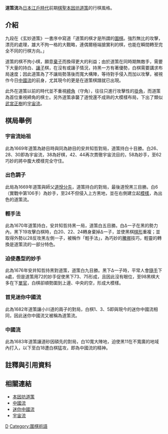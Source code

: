 '''道策流'''為[[日本|日本]][[江戶時代|江戶時代]]前期[[棋聖|棋聖]][[本因坊道策|本因坊道策]]的行棋風格。

==介紹==
{{link-ja|酒井猛|酒井猛}}九段在《玄妙道策》一書序中寫道「道策的棋才是所謂的[[圍棋|圍棋]]。強烈無比的攻擊，漂亮的處理，雄大不拘一格的大戰略，連偶爾極端搶實利的棋，也能在瞬間轉至完全不同的行棋方向。」

道策的棋不拘小棋，願意[[棄子|棄子]]而換得更大的利益；由於道策在同時期無敵手，需要下大量的持白、[[讓子|讓子]]棋，在沒有{{link-ja|貼目|コミ}}或讓子情況，持黑一方有著優勢，白棋需要講求布局速度；因此道策為了不讓局勢落後而寬大構陣，等待對手侵入而加以攻擊，被視作今日[[中國流|中國流]]的前身，尤其現今的{{link-ja|迷你中國流|ミニ中国流}}更是在道策棋譜就已出現{{refTag|name=玄妙|{{Cite book|author={{link-ja|酒井猛|酒井猛}}|title=玄妙道策|publisher=理藝出版社|location=中華民國|date=2006年|ISBN=978-9867518927|oclc=191661059}}}}。

此外在道策以前的時代並不重視[[締角|締角]]（守角），往往只進行攻擊性的[[掛角|掛角]]，而道策為首位重視締角的棋士{{refTag|name=大系序|《{{link-ja|日本圍棋大系|日本囲碁大系}}3-道策》[[吳清源|吳清源]]寫的序。}}。另外道策承襲了道悅還不成熟的大模樣布局，下出了類似[[武宮正樹|武宮正樹]]的[[宇宙流|宇宙流]]。

==棋局舉例==
===宇宙流始祖===
{{棋盤|=
     A B C D E F G H J K L M N O P Q R S T
 19 |  |  |  |  |  |  |  |  |  |  |  |  |  |  |  |  |  |  |  |= 19
 18 |  |  |  |  |  |  |  |  |  |  |  |  |  |  |  |  |  |  |  |= 18
 17 |  |  | w|  | b|  |  | b|  |  |  | b|  |  | w| b|  |  |  |= 17
 16 |  |  |  | x|  |  |  |  |31| x|  |  |  |  |29| x| b|  |  |= 16
 15 |  |  | w|  |  |26|  |  |30|32|  |  |  |  |  |  |  |  |  |= 15
 14 |  |  |  |  |  |  |  |  |  |  |  |  |  |  |  |  |  |  |  |= 14
 13 |  |  |  |  |  |  |  |  |  |  |  |  |  |  |  |  |  |  |  |= 13
 12 |  |  |  |  |  |  |  |  |  |  |  |  |  |  |  |  | w|  |  |= 12
 11 |  |  |  |  |  |  |  |  |  |  |  |  |  |  |  |  |  |  |  |= 11
 10 |  |  |  |  |  |  |  |  |  |  |  |  |  |  |  | x|  |  |  |= 10
  9 |  |  |  |  |  |  |  |  |  |  |  |  |  |  |  |  |  |  |  |= 9
  8 |  |  | w| w|  |  |  |  |  |  |  |  |  |  |  |  |  |  |  |= 8
  7 |  |  |  | b|  |  |  |  |  |  |  |  |  |  |  |  |  |  |  |= 7
  6 |  |  |  |  | b|  |  |  |  |  |  |  |  |  |  |  |  |  |  |= 6
  5 |  |  |  | b| w| w|  | w|  |  |  |28|  |  |  |  | w|  |  |= 5
  4 |  |  | b| x|  |  |  |  |  | x|  |  |  |  |  | x|  |  |  |= 4
  3 |  |  |  | b| w|27|  | b|  |  |  | b|  |  |  | w|  |  |  |= 3
  2 |  |  |  |  | b|  |  |  |  |  |  |  |  |  |  |  |  |  |  |= 2
  1 |  |  |  |  |  |  |  |  |  |  |  |  |  |  |  |  |  |  |  |= 1
     A B C D E F G H J K L M N O P Q R S T|26}}


{{棋盤|=
     A B C D E F G H J K L M N O P Q R S T
 19 |  |  |  |  |  |  |  |  |  |  |  |  |  |  |  |  |  |  |  |= 19
 18 |  |  |  |  |  |  |  |  |  |  |  |  |  |  |  |  |  |  |  |= 18
 17 |  |  | w|  | b|  |54| b|  |  |  | b|47|  | w| b|  |  |  |= 17
 16 |  |  |  | x|34|  |52|  | b| x|  |46|  |  | b| x| b|  |  |= 16
 15 |  |  | w|  |  | w|  |  | w| w|  |  |  |  |  |  |  |  |  |= 15
 14 |  |  |  |  |  |  |  |  |  |  |  |  |  |  |  |  |  |  |  |= 14
 13 |  |  |  |  |  |33|  |51|49|  |53|  |  |  |  |  |  |  |  |= 13
 12 |  |  |  |  |38|41|  |  |48|45|  |  |57|  |  |  | w|  |  |= 12
 11 |  |  |35|  |  |  |  |43|50|  |56|59|  |58|  |  |  |  |  |= 11
 10 |  |  |  |39|  |37|  |61|  |44|  |55|  |  |  | x|  |  |  |= 10
  9 |  |  |  |  |40|  |  |42|  |  |  |  |62|  |  |  |  |  |  |= 9
  8 |  |  | w| w|  |36|  |  |  |  |60|  |  |  |  |  |  |  |  |= 8
  7 |  |  |  | b|  |  |  |  |  |  |  |  |  |  |  |  |  |  |  |= 7
  6 |  |  |  |  | b|  |  |  |  |  |  |  |  |  |  |  |  |  |  |= 6
  5 |  |  |  | b| w| w|  | w|  |  |  | w|  |  |  |  | w|  |  |= 5
  4 |  |  | b| x|  |  |  |  |  | x|  |  |  |  |  | x|  |  |  |= 4
  3 |  |  |  | b| w| b|  | b|  |  |  | b|  |  |  | w|  |  |  |= 3
  2 |  |  |  |  | b|  |  |  |  |  |  |  |  |  |  |  |  |  |  |= 2
  1 |  |  |  |  |  |  |  |  |  |  |  |  |  |  |  |  |  |  |  |= 1
     A B C D E F G H J K L M N O P Q R S T|26}}
此為1669年道策為跡目時與同為跡目的安井知哲對局，道策持白十目勝。白26、28、30即為宇宙流，38為好棋，42、44再次貫徹宇宙流目的，58為妙手，至62巧妙的將中腹大模樣完全守住{{refTag|1=[http://mignon.ddo.jp/assembly/mignon/go_kisi/dosaku_titetu166907.html 木石庵-道策の神業]}}{{refTag|1=[http://blog.sina.com.cn/s/blog_6301ba930102dvr5.html 本因坊道策名局赏析（四）——宇宙流的鼻祖]}}。

===出色調子===
{{棋盤|=
     A B C D E F G H J K L M N O P Q R S T
 19 |  |  |  |  |  |  |  |  |  |  |  |  |  |  |  |  |  |  |  |= 19
 18 |  |  |  | w| w| b|  |  |  |  |  | b|  |  |  |  | w| b|  |= 18
 17 |  |  |  | w| b|  |  |  | b|  |  | b| w|  | w|  | w| b|  |= 17
 16 |  |  | w| w| b|  |  |  |  | b| b| w| w| w|  | x| b| b|  |= 16
 15 |  |  | b| w| b|  |15|  |21| b| w| b|  |  |  | b|  | w|  |= 15
 14 |  |  |  | w| w| b|20|14|19|16| w| w| w| b|  |  |  | b|  |= 14
 13 |  |  |  |  | b| b|18|17|23|  |  |  | b| b|  |  |  | b|  |= 13
 12 |  |  | w|  |12|10| w|11|  |22|  |  |24| w|  |  | w| w|  |= 12
 11 |  |  |  |w8| w| b| b|13|  |  |  |  |  |  |  |  |  |  |  |= 11
 10 |  | w| w| b|b7|  |  |  |  | x|  |  |  |  |  | x|  |  |  |= 10
  9 | w| b| w|  |  |b9|w6|  |  |  |  |  |  |  |  |  | w|  |  |= 9
  8 |  | b| w|  |  |  |  |  |  |  |  |  |  |  |  |  |  |  |  |= 8
  7 | b|  | b| w|  |  |  |  |  |  |  |  | w| w|  | w|  |  |  |= 7
  6 |  | b| b| w|  |  |  |  |  |  | w| w| b| b|  | w| b|  |  |= 6
  5 |  |  | b| w|  |  |  |  | w|  | b| b| w| b|  | w| b|  |  |= 5
  4 |  |  | b| x|  |  |  | w|  | x|  |  | w| b|  | x| b|  |  |= 4
  3 |  |  |  |  | w|  |  | w| b|  | w| b|  |  | w| w| b|  |  |= 3
  2 |  |  |  | b|  |  | b| b|  |  |  | b|  |  |  | b| b|  |  |= 2
  1 |  |  |  |  |  |  |  |  |  |  |  |  |  |  |  |  |  |  |  |= 1
     A B C D E F G H J K L M N O P Q R S T|26}}
此局為1669年道策與師父[[本因坊道悅|道悅]][[分先|分先]]，道策持白的對局，最後道悅黑三目勝。白6（實戰中第106手）為妙手，至24不但侵入上方黑地，並在右側建立起[[模樣|模樣]]，為出色的道策流{{link-ja|調子|サバキ}}{{refTag|name=玄妙}}。

===輕手法===
{{棋盤|=
     A B C D E F G H J K L M N O P Q R S T
 19 |  |  |  |  |  |  |  |  |  |  |  |  |  |  |  |  |  |  |  |= 19
 18 |  |  |  |  |  |  |  |  |  |  |  |26|27|  |  |  |  |  |  |= 18
 17 |  |  |  | w|  |  |  | b|  |  |24| b|25|  |wT|19|  |  |  |= 17
 16 |  |  |  | x|  |  |  |  |  | x|  |22|  |  |23|21| b|  |  |= 16
 15 |  |  | w|  |  |  |  |  |28|  |  |  |  |  |  |20|  |  |  |= 15
 14 |  |  |  |  |  |  |  |  |  |  |  |  |  |  |  |  |  |  |  |= 14
 13 |  |  |  |  |  |  |  |  |  |  |  |  |  |  |  |  |  |  |  |= 13
 12 |  |  |  |  |  |  |  |  |  |  |  |  |  |  |  |  |  |  |  |= 12
 11 |  |  |  |  |  |  |  |  |  |  |  |  |  |  |  |  | w|  |  |= 11
 10 |  |  |  | x|  |  |  |  |  | x|  |  |  |  |  | x|  |  |  |= 10
  9 |  |  |  |  |  |  |  |  |  |  |  |  |  |  |  |  |  |  |  |= 9
  8 |  |  | b|  |  |  |  |  |  |  |  |  |  |  |  |  |  |  |  |= 8
  7 |  |  |  |  |  |  |  |  |  |  |  |  |  |  |  |  |  |  |  |= 7
  6 |  |  |  | b|  |  |  |  |  |  |  |  |  |  |  |  |  |  |  |= 6
  5 |  |  | w|  |  |  |  |  |  |  |  |  |  |  |  |  | w|  |  |= 5
  4 |  |  |  | x| b|  |  |  |  | x|  |  |  |  |  | x|  |  |  |= 4
  3 |  |  |  | b|  |  | w|  |  | w|  | b|  |  | b|  | w|  |  |= 3
  2 |  |  |  |  |  |  |  |  |  |  |  |  |  |  |  |  |  |  |  |= 2
  1 |  |  |  |  |  |  |  |  |  |  |  |  |  |  |  |  |  |  |  |= 1
     A B C D E F G H J K L M N O P Q R S T|26}}
此為1670年道策持白，安井知哲持黑一局，道策白五目勝。白Δ一子在黑的勢力內，黑下19攻擊白棋時，白20、22、24轉身棄掉Δ一子，並使黑棋[[棋形|棋形]]重複；並取得外勢以28反攻黑左側一子，被稱作「輕手法」，為巧妙的[[騰挪|騰挪]]技巧，輕靈的轉換是道策流的一部分特色{{refTag|name=玄妙}}。

===迫使愚型的妙手===
{{棋盤|=
     A B C D E F G H J K L M N O P Q R S T
 19 |  |  |  |  |  |  |  |  |  |  |  |  |  |  |  |  |  |  |  |= 19
 18 |  |  |  |  |  |  |  |  |  |  |  |  |  |  |  |  |  |  |  |= 18
 17 |  |  |  | w|  |  |  |  |  | w|  |  | w|  | w|  |  |  |  |= 17
 16 |  |  |  | x| w|  |  |  |91| x|  |  |  | b|  | x| b|  |  |= 16
 15 |  | w| b| w|  |  |  |  |92|94|  |  |  |  |  | b|  |  |  |= 15
 14 | w| b| w| w|  |  |80|  |  |  |  |  |  |  |  |  |  |  |  |= 14
 13 |  |74| b| b|  | b|81| b|79|  |  |  |  |  |  |83|86|87|  |= 13
 12 |  | b|75|73|72| b|  |78|  |93|  |  |  |  |  |82| b|  |  |= 12
 11 |  | b| w|  |bT| w| w|97|95|90|  |  |  |  |  |85|  |  |  |= 11
 10 |  |  | w| x| A|  |  |  |  |96|  |  |  |  |  | x| w|  |  |= 10
  9 |  |  |  |  |  |  |  |98|  |  |  |  |  |  |  |  |  |  |  |= 9
  8 |  |  | w| w|  |  |  |  |  |  |  |  |  |  |  |  | b|85|  |= 8
  7 |  |76| b| b| w| w| w|  |  |  |  |  |  |  |  | b| w| w|  |= 7
  6 |  |77|  |  | b| b|  |  |  |  |  |  |  | w|  |  | b|  |  |= 6
  5 |  |  |  | b|  |  |  |  |  |  |  | w| w| b| b| b|  |  |  |= 5
  4 |  |  | b| x|  | b|  |88|  | x|  | b| b| w| b| x|  |  |  |= 4
  3 |  |  |  |  | w|  |89| b|  | w| w|  | b| w| b| w| b|  |  |= 3
  2 |  |  |  |  |  |  |  |  |  |  |  |  | w| w| w| b|  |  |  |= 2
  1 |  |  |  |  |  |  |  |  |  |  |  |  |  | w|  |  |  |  |  |= 1
     A B C D E F G H J K L M N O P Q R S T|26}}
此為1676年安井知哲持黑對道策，道策白九目勝。黑下Δ一子時，平常人會[[隨手|隨手]]下a處，但是道策用72的妙手促使黑下73、75形成{{link-ja|愚型|形 (囲碁)}}，且因此沒有眼位，至98黑棋大多在下[[單官|單官]]，白棋卻順勢圍到上邊、中央的空，形成大模樣{{refTag|1=[http://www5.plala.or.jp/hasebehp/igo_kotenkifu/dousaku/igo_dousaku6.htm#26 古典棋譜鑑賞-道策]}}{{refTag|name=玄妙}}。

===首見迷你中國流===
{{棋盤|=
     A B C D E F G H J K L M N O P Q R S T
 19 |  |  |  |  |  |  |  |  |  |  |  |  |  |  |  |  |  |  |  |= 19
 18 |  |  |  |  |  |  |  |  |  |  |  |  |  |  |  |  |  |  |  |= 18
 17 |  |  |  |  |  |  |  |  |w5|  |  |  |  |w1|  |  |  |  |  |= 17
 16 |  |  |w3| x|b6|  |  |  |  | x|  |  |  |  |  | b|  |  |  |= 16
 15 |  |  |  |  |  |  |  |  |  |  |  |  |  |  |  |  |  |  |  |= 15
 14 |  |  |  |  |  |  |  |  |  |  |  |  |  |  |  |  |  |  |  |= 14
 13 |  |  |  |  |  |  |  |  |  |  |  |  |  |  |  |  |b2|  |  |= 13
 12 |  |  |  |  |  |  |  |  |  |  |  |  |  |  |  |  |  |  |  |= 12
 11 |  |  |  |  |  |  |  |  |  |  |  |  |  |  |  |  |  |  |  |= 11
 10 |  |  |  | x|  |  |  |  |  | x|  |  |  |  |  | x|  |  |  |= 10
  9 |  |  |  |  |  |  |  |  |  |  |  |  |  |  |  |  |  |  |  |= 9
  8 |  |  |  |  |  |  |  |  |  |  |  |  |  |  |  |  |  |  |  |= 8
  7 |  |  |b4|  |  |  |  |  |  |  |  |  |  |  |  |  |  |  |  |= 7
  6 |  |  |  |  |  |  |  |  |  |  |  |  |  |  |  |  |  |  |  |= 6
  5 |  |  |  |  |  |  |  |  |  |  |  |  |  |  |  |  |  |  |  |= 5
  4 |  |  |  | b|  |  |  |  |  | x|  |  |  |  |  | x|  |  |  |= 4
  3 |  |  |  |  |  |  |  |  |  |  |  |  |  |  |  |  |  |  |  |= 3
  2 |  |  |  |  |  |  |  |  |  |  |  |  |  |  |  |  |  |  |  |= 2
  1 |  |  |  |  |  |  |  |  |  |  |  |  |  |  |  |  |  |  |  |= 1
     A B C D E F G H J K L M N O P Q R S T|26}}
此為1682年道策讓小川道的兩子的對局，白棋1、3、5即與現今的迷你中國流相同，因此迷你中國流又被稱為道策流。{{refTag|name=玄妙}}

===中國流===
{{棋盤|=
     A B C D E F G H J K L M N O P Q R S T
 19 |  |  |  |  |  |  |  |  |  |  |  |  |  |  |  |  |  |  |  |= 19
 18 |  |16|14|  |  |  |  |  |  |  |  |  |  |  |  |  |  |  |  |= 18
 17 |  |  |13|w2|  |  |  |  |  |  |  |w8|  |  |w6|  |  |  |  |= 17
 16 |  |  |15| x|  |12|  |  |  | x|  |  |  |  |  | x|b1|  |  |= 16
 15 |  |  |  |11|  |  |  |  |  |  |  |  |  |  |  |b7|  |  |  |= 15
 14 |  |  |  |  |  |18|  |  |  |  |  |  |  |  |  |  |  |  |  |= 14
 13 |  |  |17|  |  |  |  |  |  |  |  |  |  |  |  |  |  |  |  |= 13
 12 |  |  |  |  |  |  |  |  |  |  |  |  |  |  |  |  |  |  |  |= 12
 11 |  |  |10|  |  |  |  |  |  |  |  |  |  |  |  |  |b9|  |  |= 11
 10 |  |  |  | x|  |  |  |  |  | x|  |  |  |  |  | x|  |  |  |= 10
  9 |  |  |  |  |  |  |  |  |  |  |  |  |  |  |  |  |  |  |  |= 9
  8 |  |  |  |  |  |  |  |  |  |  |  |  |  |  |  |  |  |  |  |= 8
  7 |  |  |  |  |  |  |  |  |  |  |  |  |  |  |  |  |  |  |  |= 7
  6 |  |  |  |  |  |  |  |  |  |  |  |  |  |  |  |  |  |  |  |= 6
  5 |  |  |  |  |  |  |  |  |  |  |  |  |  |  |  |  |  |  |  |= 5
  4 |  |  |b3| x|  |  |  |  |  | x|  |  |  |  |  | x|  |  |  |= 4
  3 |  |  |  |  |b5|  |  |  |  |  |  |  |  |  |  |w4|  |  |  |= 3
  2 |  |  |  |  |  |  |  |  |  |  |  |  |  |  |  |  |  |  |  |= 2
  1 |  |  |  |  |  |  |  |  |  |  |  |  |  |  |  |  |  |  |  |= 1
     A B C D E F G H J K L M N O P Q R S T|26}}
此為1683年道策讓道砂因碩先的對局，白10寬大陣地，迫使黑11在不寬廣的地域內打入，以下至白18遭白棋猛攻，即為中國流的精神。{{refTag|name=玄妙}}

==註釋與引用資料==
{{Reflist|1|list={{noteFoot}}}}
{{Reflist|1|list={{refFoot}}}}

==相關連結==
*[[本因坊道策|本因坊道策]]
*[[中國流|中國流]]
*[[中國流#迷你中國流|迷你中國流]]
*[[宇宙流|宇宙流]]

[[Category:圍棋布局|D]]
[[Category:圍棋術語|Category:圍棋術語]]